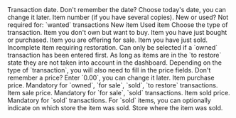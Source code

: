 <AccordionGroup>
  <Accordion icon="calendar-days" title="Date">
    <ResponseField name="date" type="date" required>
      Transaction date.
     <Tip>Don't remember the date? Choose today's date, you can change it later.</Tip>
    </ResponseField>
  </Accordion>
  <Accordion icon="input-numeric" title="Item number">
    <ResponseField name="item" type="integer" required>
      Item number (if you have several copies).
    </ResponseField>
  </Accordion>
    <Accordion icon="list-dropdown" title="Status">
      <ResponseField name="status" type="list" required>
        New or used? Not required for: `wanted` transactions
        <Expandable title="properties">
          <ResponseField name="new" type="string">
            New item
          </ResponseField>
          <ResponseField name="used" type="string">
            Used item
          </ResponseField>
        </Expandable>
      </ResponseField>
    </Accordion>
    <Accordion icon="list-dropdown" title="Transaction">
    <ResponseField name="transaction" type="list" required>
      Choose the type of transaction.
      <Expandable title="properties">
        <ResponseField name="wanted" type="string">
          Item you don't own but want to buy.
        </ResponseField>
        <ResponseField name="owned" type="string">
          Item you have just bought or purchased.
        </ResponseField>
        <ResponseField name="for sale" type="string">
          Item you are offering for sale.
        </ResponseField>
        <ResponseField name="sold" type="string">
          Item you have just sold.
        </ResponseField>
        <ResponseField name="to restore" type="string">
          Incomplete item requiring restoration. Can only be selected if a `owned` transaction has been entered first.
          <Tip>As long as items are in the `to restore` state they are not taken into account in the dashboard.</Tip>
        </ResponseField>
      </Expandable>
    </ResponseField>
    </Accordion>
    <Accordion icon="input-numeric" title="Price">
    Depending on the type of `transaction`, you will also need to fill in the price fields.
    <Tip>Don't remember a price? Enter `0.00`, you can change it later.</Tip>
    <ResponseField name="purchase price" type="decimal" required>
      Item purchase price. Mandatory for `owned`, `for sale`, `sold`, `to restore` transactions.
    </ResponseField>
    <ResponseField name="for sale price" type="decimal" required>
      Item sale price. Mandatory for `for sale`, `sold` transactions.
    </ResponseField>
    <ResponseField name="sold price" type="decimal" required>
      Item sold price. Mandatory for `sold` transactions.
    </ResponseField>
    For `sold` items, you can optionally indicate on which store the item was sold.
    <ResponseField name="sold on" type="list">
      Store where the item was sold.
    </ResponseField>
    </Accordion>  
  </AccordionGroup>